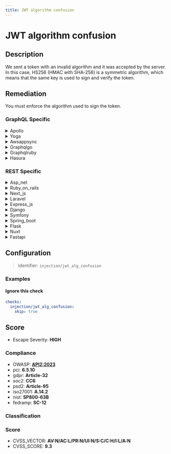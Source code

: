 ```yaml
---
title: JWT algorithm confusion
---
```


# JWT algorithm confusion

## Description

We sent a token with an invalid algorithm and it was accepted by the server.
In this case, HS256 (HMAC with SHA-256) is a symmetric algorithm, which means that the same key is used to sign and verify the token.


## Remediation

You must enforce the algorithm used to sign the token.



### GraphQL Specific

<details>
    <summary>Apollo</summary>

Ensure that the Apollo framework is configured to only accept a secure and explicit list of algorithms for JWT validation. Avoid using 'none' or any algorithm not intended for your application. Implement checks to reject JWTs with 'alg' headers that don't match the expected algorithm. It's also recommended to use a library that provides strong defaults and has been well-reviewed for security.

</details>

<details>
    <summary>Yoga</summary>

To mitigate the JWT algorithm confusion vulnerability in the Yoga framework engine, ensure that the server explicitly verifies the JWT token using a secure and expected algorithm. Do not rely on user input for selecting the algorithm. Configure the JWT library to reject tokens that do not specify a matching algorithm (e.g., 'HS256'). Additionally, implement proper error handling to reject any tokens that fail verification.

</details>

<details>
    <summary>Awsappsync</summary>

Ensure that the AWS AppSync GraphQL API is configured to use only secure and recommended algorithms for JSON Web Tokens (JWTs). Avoid using the 'none' algorithm, and do not allow the algorithm to be specified by the user. Implement strict server-side checks to enforce the expected algorithm, such as HS256 or RS256, and validate the JWT signature accordingly. Regularly review and update the cryptographic practices to align with current best practices and recommendations.

</details>

<details>
    <summary>Graphqlgo</summary>

To mitigate the JWT algorithm confusion vulnerability in a GraphQL Go framework engine, ensure that the server explicitly verifies the JWT 'alg' header against a whitelist of allowed algorithms. Do not rely on client-supplied parameters for selecting the algorithm. Implement strong checks to compare the algorithm in the JWT header with the expected algorithm. If the algorithm does not match the expected one, reject the token and log the attempt. Additionally, consider using a well-maintained JWT library that provides built-in protections against this type of attack.

</details>

<details>
    <summary>Graphqlruby</summary>

To mitigate the JWT algorithm confusion vulnerability in a GraphQL Ruby framework engine, ensure that the server explicitly verifies the JWT token using a secure, server-side defined algorithm. Do not allow the client to dictate the algorithm used for verification. This can be achieved by configuring the JWT library to use a constant algorithm, such as 'HS256', and rejecting any tokens that specify a different algorithm. Additionally, always validate the JWT with a strong, private key that is kept secure and never exposed to the client. Regularly rotate your keys and audit your token handling code to prevent exploitation of this vulnerability.

</details>

<details>
    <summary>Hasura</summary>

Ensure that the Hasura engine is configured to accept only strong and secure JWT algorithms, such as RS256, and reject none algorithm. Explicitly specify the allowed algorithms in the JWT configuration and avoid using weaker algorithms like HS256 if the secret key is not managed securely. Additionally, keep the JWT secret key confidential and rotate it periodically to maintain security.

</details>


### REST Specific

<details>
    <summary>Asp_net</summary>

Ensure the ASP.NET application explicitly validates the JWT algorithm used during token verification. Configure the JWT middleware to only accept a predefined list of secure algorithms, such as RS256, and reject tokens with non-matching algorithms. This can be done by setting the TokenValidationParameters.ValidAlgorithms property to the list of acceptable algorithms and by checking the algorithm in the JWT header before processing the token.

</details>

<details>
    <summary>Ruby_on_rails</summary>

Ensure the JWT library in your Ruby on Rails application explicitly verifies the token algorithm against a whitelist of accepted algorithms. Configure the JWT decode function to only accept the expected algorithm, such as RS256, and reject tokens with mismatched or none specified algorithms. This can be done by setting the 'verify_iss' and 'algorithm' options in your JWT decode call. Additionally, always use a strong, private key for token signing and keep it secure.

</details>

<details>
    <summary>Next_js</summary>

Ensure the server strictly validates the JWT algorithm specified in the token header. Configure the JWT library to accept only the expected algorithm, such as RS256, and reject tokens with a different 'alg' parameter to prevent algorithm confusion attacks. In Next.js, use a robust library like 'jsonwebtoken' with a fixed algorithm setting in the verification step.

</details>

<details>
    <summary>Laravel</summary>

Ensure the JWT library in Laravel is configured to accept only a specific, secure algorithm such as RS256 or ES256 for token verification. Reject any tokens with a different 'alg' header. Use the 'jwt-auth' package's 'allowed_algs' configuration to specify acceptable algorithms and validate the 'alg' claim rigorously to prevent algorithm confusion attacks.

</details>

<details>
    <summary>Express_js</summary>

Ensure the Express.js application explicitly verifies the JWT with the expected algorithm. Configure the JWT middleware to reject tokens with algorithms other than the one you have securely chosen (e.g., RS256 for asymmetric verification). This can be done by setting the 'algorithms' option in the jwt.verify() method or within the express-jwt configuration. Additionally, implement proper error handling to catch and respond to invalid algorithm errors.

</details>

<details>
    <summary>Django</summary>

Ensure the Django application is configured to only accept a secure and appropriate algorithm for JWT validation, such as RS256. In the settings, explicitly specify the algorithm in the JWT_AUTH configuration and validate the 'alg' header in the token against this expected algorithm. Reject any tokens that do not match the expected algorithm to prevent algorithm confusion attacks.

</details>

<details>
    <summary>Symfony</summary>

Ensure the JWT library in Symfony is configured to explicitly check for the expected 'alg' parameter in the token's header. Reject any tokens that do not match the expected algorithm, typically by using a whitelist approach. Update the JWT handling code to use a library that provides secure default behavior and does not allow algorithm 'none'. Regularly review and update the security configurations to keep up with best practices and known vulnerabilities.

</details>

<details>
    <summary>Spring_boot</summary>

Ensure the JWT parser in the Spring Boot application is configured to only accept a predefined set of secure algorithms. Explicitly specify the allowed algorithms using the .setAllowedAlgorithms() method of the JwtParser, and avoid using none as an allowed algorithm. Additionally, implement proper key management to safeguard the secret keys used for token signing and verification.

</details>

<details>
    <summary>Flask</summary>

Ensure the Flask application explicitly verifies the JWT algorithm used. Configure the JWT library to only accept a predefined list of secure algorithms, such as RS256 or ES256, and reject tokens with non-matching algorithms. Use a library like PyJWT and its 'algorithms' argument to define allowed algorithms. For example: jwt.decode(token, key, algorithms=['RS256']).

</details>

<details>
    <summary>Nuxt</summary>

Ensure the server validates the JWT's 'alg' header. Configure the JWT library to reject tokens with unexpected algorithms, particularly 'none'. Use a library that provides strong defaults against algorithm substitution attacks. Regularly audit your JWT handling code and dependencies for security updates.

</details>

<details>
    <summary>Fastapi</summary>

Ensure the FastAPI application explicitly verifies the JWT algorithm used. Configure the JWT library to only accept a predefined list of secure algorithms, such as RS256, and reject tokens with non-matching algorithms. This can be done by setting the appropriate parameters in the JWT decoding function, such as `algorithms=['RS256']`, to prevent algorithm confusion attacks.

</details>

## Configuration

> Identifier: `injection/jwt_alg_confusion`



### Examples



#### Ignore this check

```yaml
checks:
  injection/jwt_alg_confusion:
    skip: true
```




## Score

- Escape Severity: **<span className="high-severity">HIGH</span>**

### Compliance

- OWASP: **[API2:2023](https://github.com/OWASP/API-Security/blob/master/editions/2023/en/0xa2-broken-authentication.md)**
- pci: **6.5.10**
- gdpr: **Article-32**
- soc2: **CC6**
- psd2: **Article-95**
- iso27001: **A.14.2**
- nist: **SP800-63B**
- fedramp: **SC-12**

### Classification






### Score

- CVSS_VECTOR: **AV:N/AC:L/PR:N/UI:N/S:C/C:H/I:L/A:N**
- CVSS_SCORE: **9.3**

